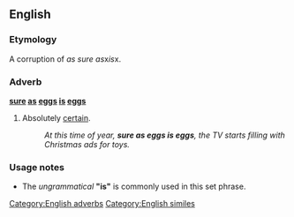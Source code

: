 ==English==
===Etymology===
A corruption of ''as sure as ''x'' is ''x.

===Adverb===
'''[[sure]] [[as]] [[eggs]] [[is]] [[eggs]]'''

# {{idiom}} Absolutely [[certain]].
#: ''At this time of year, '''sure as eggs is eggs''', the TV starts filling with Christmas ads for toys.''

===Usage notes===
* The ''ungrammatical'' '''"is"''' is commonly used in this set phrase.

[[Category:English adverbs]]
[[Category:English similes]]